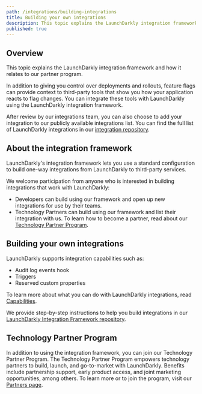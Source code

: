 ```yaml
---
path: /integrations/building-integrations
title: Building your own integrations
description: This topic explains the LaunchDarkly integration framework and how it relates to our partner program.
published: true
---
```


## Overview

This topic explains the LaunchDarkly integration framework and how it relates to our partner program.

In addition to giving you control over deployments and rollouts, feature flags can provide context to third-party tools that show you how your application reacts to flag changes. You can integrate these tools with LaunchDarkly using the LaunchDarkly integration framework.

After review by our integrations team, you can also choose to add your integration to our publicly available integrations list. You can find the full list of LaunchDarkly integrations in our [integration repository](https://github.com/launchdarkly/integration-framework/tree/master/integrations).

## About the integration framework

LaunchDarkly's integration framework lets you use a standard configuration to build one-way integrations from LaunchDarkly to third-party services.

We welcome participation from anyone who is interested in building integrations that work with LaunchDarkly:

- Developers can build using our framework and open up new integrations for use by their teams.
- Technology Partners can build using our framework and list their integration with us. To learn how to become a partner, read about our [Technology Partner Program](#technology-partner-program).

## Building your own integrations

LaunchDarkly supports integration capabilities such as:
- Audit log events hook
- Triggers
- Reserved custom properties

To learn more about what you can do with LaunchDarkly integrations, read [Capabilities](https://github.com/launchdarkly/integration-framework/blob/master/docs/capabilities.md).

We provide step-by-step instructions to help you build integrations in our [LaunchDarkly Integration Framework repository](https://github.com/launchdarkly/integration-framework).

## Technology Partner Program

In addition to using the integration framework, you can join our Technology Partner Program. The Technology Partner Program empowers technology partners to build, launch, and go-to-market with LaunchDarkly. Benefits include partnership support, early product access, and joint marketing opportunities, among others. To learn more or to join the program, visit our [Partners page](https://launchdarkly.com/partners/).
